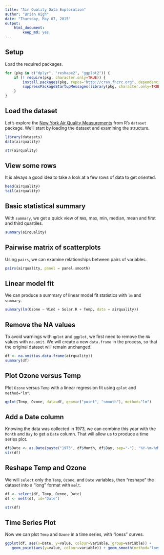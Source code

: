 ```yaml
---
title: "Air Quality Data Exploration"
author: "Brian High"
date: "Thursday, May 07, 2015"
output: 
    html_document:
        keep_md: yes
---
```


Setup
-----

Load the required packages.

```r
for (pkg in c("dplyr", "reshape2", "ggplot2")) {
    if (! require(pkg, character.only=TRUE)) { 
        install.packages(pkg, repos="http://cran.fhcrc.org", dependencies=TRUE)
        suppressPackageStartupMessages(library(pkg, character.only=TRUE))
    }
}
```

Load the dataset
----------------

Let's explore the [New York Air Quality Measurements](http://stat.ethz.ch/R-manual/R-patched/library/datasets/html/airquality.html) from R's `dataset` package. We'll start
by loading the dataset and examining the structure.

```r
library(datasets)
data(airquality)

str(airquality)
```

View some rows
--------------

It is always a good idea to take a look at a few rows of data to get oriented.

```r
head(airquality)
tail(airquality)
```

Basic statistical summary
-------------------------

With `summary`, we get a quick view of `NA`s, max, min, median, mean and first 
and third quartiles.

```r
summary(airquality)
```

Pairwise matrix of scatterplots
-------------------------------

Using `pairs`, we can examine relationships between pairs of variables.

```r
pairs(airquality, panel = panel.smooth)
```

Linear model fit
----------------

We can produce a summary of linear model fit statistics with `lm` and `summary`.

```r
summary(lm(Ozone ~ Wind + Solar.R + Temp, data = airquality))
```

Remove the NA values
--------------------

To avoid warnings with `qplot` and `ggplot`, we first need to remove the `NA` 
values with `na.omit`. We will create a new `data.frame` in the process, so that
the original dataset will remain unchanged.

```r
df <- na.omit(as.data.frame(airquality))
summary(df)
```

Plot Ozone versus Temp
----------------------

Plot `Ozone` versus `Temp` with a linear regression fit using `qplot` and `method="lm"`.

```r
qplot(Temp, Ozone, data=df, geom=c("point", "smooth"), method="lm")
```

Add a Date column
-----------------

Knowing the data was collected in 1973, we can combine this year with the `Month` 
and `Day` to get a `Date` column. That will allow us to produce a time series plot.

```r
df$Date <- as.Date(paste("1973", df$Month, df$Day, sep="-"), "%Y-%m-%d")
str(df)
```

Reshape Temp and Ozone
----------------------

We will `select` only the `Temp`, `Ozone`, and `Date` variables, then "reshape"
the dataset into a "long" format with `melt`.

```r
df <- select(df, Temp, Ozone, Date) 
df <- melt(df, id="Date")

str(df)
```

Time Series Plot
----------------

Now we can plot `Temp` and `Ozone` in a time series, with "loess" curves. 

```r
ggplot(df, aes(x=Date, y=value, colour=variable, group=variable)) +
   geom_point(aes(y=value, colour=variable)) + geom_smooth(method="loess")
```